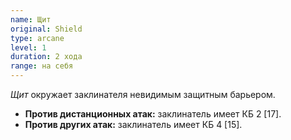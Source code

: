 ```yaml
---
name: Щит
original: Shield
type: arcane
level: 1
duration: 2 хода
range: на себя
---
```


_Щит_ окружает заклинателя невидимым защитным барьером.

- **Против дистанционных атак:** заклинатель имеет КБ 2 [17].
- **Против других атак:** заклинатель имеет КБ 4 [15].